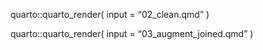 quarto::quarto_render(
  input = "02_clean.qmd"
)

quarto::quarto_render(
  input = "03_augment_joined.qmd"
)
